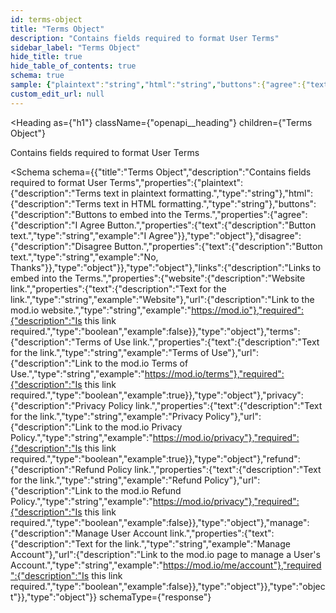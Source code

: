 ```yaml
---
id: terms-object
title: "Terms Object"
description: "Contains fields required to format User Terms"
sidebar_label: "Terms Object"
hide_title: true
hide_table_of_contents: true
schema: true
sample: {"plaintext":"string","html":"string","buttons":{"agree":{"text":"I Agree"},"disagree":{"text":"No, Thanks"}},"links":{"website":{"text":"Website","url":"https://mod.io","required":false},"terms":{"text":"Terms of Use","url":"https://mod.io/terms","required":true},"privacy":{"text":"Privacy Policy","url":"https://mod.io/privacy","required":true},"refund":{"text":"Refund Policy","url":"https://mod.io/privacy","required":false},"manage":{"text":"Manage Account","url":"https://mod.io/me/account","required":false}}}
custom_edit_url: null
---
```



<Heading
  as={"h1"}
  className={"openapi__heading"}
  children={"Terms Object"}
>
</Heading>



Contains fields required to format User Terms

<Schema
  schema={{"title":"Terms Object","description":"Contains fields required to format User Terms","properties":{"plaintext":{"description":"Terms text in plaintext formatting.","type":"string"},"html":{"description":"Terms text in HTML formatting.","type":"string"},"buttons":{"description":"Buttons to embed into the Terms.","properties":{"agree":{"description":"I Agree Button.","properties":{"text":{"description":"Button text.","type":"string","example":"I Agree"}},"type":"object"},"disagree":{"description":"Disagree Button.","properties":{"text":{"description":"Button text.","type":"string","example":"No, Thanks"}},"type":"object"}},"type":"object"},"links":{"description":"Links to embed into the Terms.","properties":{"website":{"description":"Website link.","properties":{"text":{"description":"Text for the link.","type":"string","example":"Website"},"url":{"description":"Link to the mod.io website.","type":"string","example":"https://mod.io"},"required":{"description":"Is this link required.","type":"boolean","example":false}},"type":"object"},"terms":{"description":"Terms of Use link.","properties":{"text":{"description":"Text for the link.","type":"string","example":"Terms of Use"},"url":{"description":"Link to the mod.io Terms of Use.","type":"string","example":"https://mod.io/terms"},"required":{"description":"Is this link required.","type":"boolean","example":true}},"type":"object"},"privacy":{"description":"Privacy Policy link.","properties":{"text":{"description":"Text for the link.","type":"string","example":"Privacy Policy"},"url":{"description":"Link to the mod.io Privacy Policy.","type":"string","example":"https://mod.io/privacy"},"required":{"description":"Is this link required.","type":"boolean","example":true}},"type":"object"},"refund":{"description":"Refund Policy link.","properties":{"text":{"description":"Text for the link.","type":"string","example":"Refund Policy"},"url":{"description":"Link to the mod.io Refund Policy.","type":"string","example":"https://mod.io/privacy"},"required":{"description":"Is this link required.","type":"boolean","example":false}},"type":"object"},"manage":{"description":"Manage User Account link.","properties":{"text":{"description":"Text for the link.","type":"string","example":"Manage Account"},"url":{"description":"Link to the mod.io page to manage a User's Account.","type":"string","example":"https://mod.io/me/account"},"required":{"description":"Is this link required.","type":"boolean","example":false}},"type":"object"}},"type":"object"}},"type":"object"}}
  schemaType={"response"}
>
  
</Schema>
            
